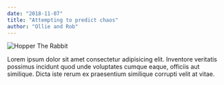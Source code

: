 ```yaml
---
date: "2018-11-07"
title: "Attempting to predict chaos"
author: "Ollie and Rob"
---
```


![Hopper The Rabbit](./../../src/images/rob.png)


Lorem ipsum dolor sit amet consectetur adipisicing elit. Inventore veritatis possimus incidunt quod unde voluptates cumque eaque, officiis aut similique. Dicta iste rerum ex praesentium similique corrupti velit at vitae.

